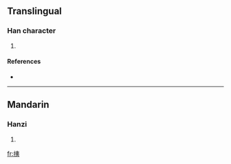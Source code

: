 ==Translingual==

===Han character===
{{Han char|rn=64|rad=手|as=06|sn=9|four=|canj=手大弓 (QKN)}}

# {{defn|Han|sort=手06}}

====References====
* {{Han ref|kx=0431.160|dkj=12073|hdz=31868.100|uh=6317|ud=25367}}

----

==Mandarin==

===Hanzi===
{{cmn-hanzi|pin=[[jué]] ([[jue2]])|wg=chüeh<sup>2</sup>}}

# {{defn|Mandarin}}

[[fr:挗]]